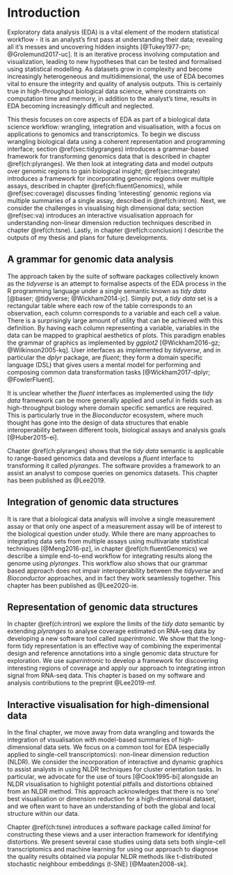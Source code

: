 # Introduction {#ch:intro}

Exploratory data analysis (EDA) is a vital element of the modern 
statistical workflow - it is an analyst’s first pass at 
understanding their data; revealing all it’s messes and 
uncovering hidden insights [@Tukey1977-pn; @Grolemund2017-uc]. 
It is an iterative process involving computation and visualization,
leading to new hypotheses that can be tested and formalised using 
statistical modelling. As datasets grow in complexity and become
increasingly heterogeneous and multidimensional, 
the use of EDA becomes vital to ensure the integrity and quality of analysis 
outputs. This is certainly true in high-throughput biological 
data science, where constraints on computation time and memory, in addition
to the analyst's time, results in EDA becoming increasingly difficult and 
neglected.

This thesis focuses on core aspects of EDA as part of a biological data
science workflow: wrangling, integration and visualisation, with a focus 
on applications to genomics and transcriptomics. To begin we discuss wrangling
biological data using a coherent representation and programming interface; 
section \@ref(sec:tidygranges)
introduces a grammar-based framework for transforming genomics data that is 
described in chapter \@ref(ch:plyranges). We then look at integrating data and 
model outputs over genomic regions to gain biological insight; 
\@ref(sec:integrate) introduces a framework for incorporating genomic regions 
over multiple assays, described in chapter \@ref(ch:fluentGenomics), while 
\@ref(sec:coverage) discusses finding 'interesting' genomic regions via 
multiple summaries of a single assay, described in \@ref(ch:intron). Next, we 
consider the challenges in  visualising  high dimensional data; section 
\@ref(sec:va) introduces an  interactive visualisation approach for 
understanding non-linear dimension reduction  techniques described in chapter 
\@ref(ch:tsne). Lastly, in chapter \@ref(ch:conclusion) I describe the outputs 
of my thesis and plans for future developments. 

## A grammar for genomic data analysis {#sec:tidygranges}

The approach taken by the suite of software packages collectively known as the 
*tidyverse*  is an attempt to formalise aspects of the EDA process in the R
programming language under a single semantic known as *tidy data* 
[@baser; @tidyverse; @Wickham2014-jc]. Simply put, a *tidy data* set is a 
rectangular table where each row of the table corresponds to an observation, 
each column corresponds to a variable and each cell a value. There is a 
surprisingly large amount of utility that can be achieved with this definition. 
By having each column representing a variable, variables in the data can be 
mapped to graphical aesthetics of plots. This paradigm enables the grammar of graphics as implemented by *ggplot2* [@Wickham2016-gz; @Wilkinson2005-kq]. User interfaces as implemented by *tidyverse*, and in particular the *dplyr* package, are *fluent*;  they form a domain specific language (DSL) that gives users a mental model for performing and composing common data transformation tasks 
[@Wickham2017-dplyr; @FowlerFluent].

It is unclear whether the *fluent* interfaces as implemented using the
*tidy data* framework can be more generally applied and useful
in fields such as high-throughput biology where domain specific semantics are 
required. This is particularly true in the *Bioconductor* ecosystem, where much 
thought has gone into the design of data structures that enable interoperability
between different tools, biological assays and analysis goals [@Huber2015-ei].

Chapter \@ref(ch:plyranges) shows that the *tidy data* semantic is applicable
to range-based genomics data and develops a *fluent* interface to transforming
it called *plyranges*. The software provides a framework to an assist
an analyst to compose queries on genomics datasets. This chapter has been 
published as @Lee2019.

## Integration of genomic data structures {#sec:integrate}

It is rare that a biological data analysis will involve
a single measurement assay or that only one aspect of a measurement assay
will be of interest to the biological question under study. While there are 
many approaches to integrating data sets from multiple assays using multivariate
statistical techniques [@Meng2016-pz], in chapter \@ref(ch:fluentGenomics)
we describe a simple end-to-end workflow for integrating 
results along the genome using *plyranges*. This workflow also shows that
our grammar based approach does not impair interoperability between
the *tidyverse* and *Bioconductor* approaches, and in fact they work seamlessly
together. This chapter has been published as @Lee2020-ie. 

## Representation of genomic data structures{#sec:coverage}

In chapter \@ref(ch:intron) we explore the limits of the *tidy data*
semantic by extending *plyranges* to analyse coverage estimated on RNA-seq
data by developing a new software tool called *superintronic*. We show that the
long-form tidy representation is an effective way of combining the experimental
design and reference annotations into a single genomic data structure for
exploration. We use *superintronic* to develop a framework for discovering
interesting regions of coverage and apply our approach to integrating intron
signal from RNA-seq data. This chapter is based on my software and analysis
contributions to the preprint @Lee2019-mf. 

## Interactive visualisation for high-dimensional data {#sec:va}

In the final chapter, we move away from data wrangling and towards the 
integration of visualisation with model-based summaries of high-dimensional
data sets. We focus on a common tool for EDA (especially applied to single-cell
transcriptomics): non-linear dimension reduction (NLDR). We consider the incorporation of 
interactive and dynamic graphics to assist analysts in using NLDR techniques
for cluster orientation tasks. In particular, we advocate for the use of tours
[@Cook1995-bi] alongside an NLDR visualisation to highlight potential pitfalls 
and distortions obtained from an NLDR method. This approach acknowledges that
there is no 'one' best visualisation or dimension reduction for a 
high-dimensional dataset, and we often want to have an understanding of both the global and local structure within our data.

Chapter \@ref(ch:tsne) introduces a software package called *liminal* for 
constructing these views and a user interaction framework for identifying 
distortions. We present several case studies using data sets  both 
single-cell transcriptomics and  machine learning  for using our approach to diagnose the quality   results obtained via popular NLDR methods
like t-distributed stochastic neighbour embeddings (t-SNE) [@Maaten2008-sk].
